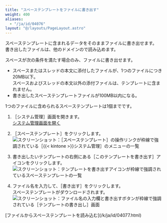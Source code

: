 ```yaml
---
title: "スペーステンプレートをファイルに書き出す"
weight: 400
aliases:
  - "/ja/id/04076"
layout: "@/layouts/PageLayout.astro"
---
```




スペーステンプレートに含まれるデータをそのままファイルに書き出せます。  
書き出したファイルは、他のドメインの<Kintone />で読み込めます。

スペースが次の条件を満たす場合のみ、ファイルに書き出せます。

* スペースまたはスレッドの本文に添付したファイルが、1つのファイルにつき20MB以下。  
  スペースおよびスレッドの本文以外の添付ファイルは、テンプレートに含まれません。
* 書き出したスペーステンプレートファイルが100MB以内になる。

<Note>
1つのファイルに含められるスペーステンプレートは1個までです。

</Note>

1. <Wovn>［<Kintone />システム管理］</Wovn>画面を開きます。  
  [<Kintone />システム管理画面を開く](/k/ja/id/04046.html)

1. <Wovn>［スペーステンプレート］</Wovn>をクリックします。
   <Img src="/k/kintone/img-ja/export_spacetemplate_01.png" alt="スクリーンショット：［スペーステンプレート］の操作リンクが枠線で強調されている［{{&lt; kintone &gt;}}システム管理］のメニューの一覧" />

1. 書き出したいテンプレートの右側にある<Wovn>［このテンプレートを書き出す］</Wovn>アイコンをクリックします。
   <Img src="/k/kintone/img-ja/export_spacetemplate_02.png" alt="スクリーンショット：テンプレートを書き出すアイコンが枠線で強調されているスペーステンプレートの一覧" />

1. ファイル名を入力して、<Wovn>［書き出す］</Wovn>をクリックします。  
   スペーステンプレートがダウンロードされます。
   <Img src="/k/kintone/img-ja/export_spacetemplate_03.png" alt="スクリーンショット：ファイル名の入力欄と書き出すボタンが枠線で強調されている［テンプレートの書き出し］画面" />

<Reference>
[ファイルからスペーステンプレートを読み込む](/k/ja/id/04077.html)

</Reference>
